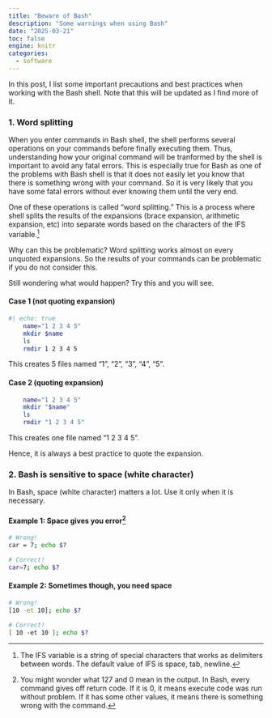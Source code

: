 ```yaml
---
title: "Beware of Bash"
description: "Some warnings when using Bash"
date: "2025-03-21"
toc: false
engine: knitr
categories:
  - software
---
```


In this post, I list some important precautions and best practices when working with the Bash shell. Note that this will be updated as I find more of it.

### 1. Word splitting

When you enter commands in Bash shell, the shell performs several operations on your commands before finally executing them. Thus, understanding how your original command will be tranformed by the shell is important to avoid any fatal errors. This is especially true for Bash as one of the problems with Bash shell is that it does not easily let you know that there is something wrong with your command. So it is very likely that you have some fatal errors without ever knowing them until the very end.

One of these operations is called "word splitting." This is a process where shell splits the results of the expansions (brace expansion, arithmetic expansion, etc) into separate words based on the characters of the IFS variable.[^1]

[^1]: The IFS variable is a string of special characters that works as delimiters between words. The default value of IFS is space, tab, newline.

Why can this be problematic? Word splitting works almost on every unquoted expansions. So the results of your commands can be problematic if you do not consider this.

Still wondering what would happen? Try this and you will see.

#### Case 1 (not quoting expansion)

```bash
#| echo: true
    name="1 2 3 4 5"
    mkdir $name
    ls
    rmdir 1 2 3 4 5
```

This creates 5 files named "1", "2", "3", "4", "5".

#### Case 2 (quoting expansion)

```bash
    name="1 2 3 4 5"
    mkdir "$name"
    ls
    rmdir "1 2 3 4 5"
```

This creates one file named "1 2 3 4 5".

Hence, it is always a best practice to quote the expansion.

### 2. Bash is sensitive to space (white character)

In Bash, space (white character) matters a lot. Use it only when it is necessary.

#### Example 1: Space gives you error[^2]

```bash
# Wrong!
car = 7; echo $?

# Correct!
car=7; echo $?
```

[^2]: You might wonder what 127 and 0 mean in the output. In Bash, every command gives off return code. If it is 0, it means execute code was run without problem. If it has some other values, it means there is something wrong with the command.

#### Example 2: Sometimes though, you need space

```bash
# Wrong!
[10 -et 10]; echo $?

# Correct!
[ 10 -et 10 ]; echo $?

```